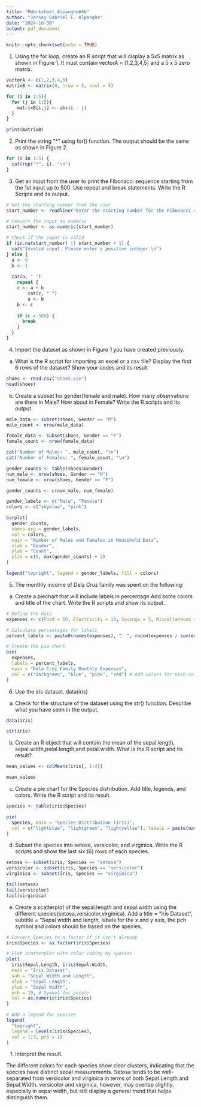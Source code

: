 ```yaml
---
title: "RWorksheet_Alpanghe#4b"
author: "Jersey Gabriel E. Alpanghe"
date: "2024-10-30"
output: pdf_document
---
```


```r
knitr::opts_chunk$set(echo = TRUE)
```

1. Using the for loop, create an R script that will display a 5x5 matrix as shown in Figure 1. It must contain vectorA = [1,2,3,4,5] and a 5 x 5 zero matrix.

```r
vectorA <- c(1,2,3,4,5)
matrixB <- matrix(0, nrow = 5, ncol = 5)

for (i in 1:5){
  for (j in 1:5){
    matrixB[i,j] <- abs(i - j) 
  }
}

print(matrixB)
```

2. Print the string "*" using for() function. The output should be the same as shown in Figure 2.
```r
for (i in 1:5) {
  cat(rep("*", i), "\n")
}
```

3. Get an input from the user to print the Fibonacci sequence starting from the 1st input up to 500. Use repeat and break statements. Write the R Scripts and its output.
```r
# Get the starting number from the user
start_number <- readline("Enter the starting number for the Fibonacci sequence: ")

# Convert the input to numeric
start_number <- as.numeric(start_number)

# Check if the input is valid
if (is.na(start_number) || start_number < 1) {
  cat("Invalid input. Please enter a positive integer.\n")
} else {
  a <- 0
  b <- 1
  
  cat(a, " ")
    repeat {
    c <- a + b
        cat(c, " ")
        a <- b
    b <- c
    
    if (c > 500) {
      break
    }
  }
}
```

4. Import the dataset as shown in Figure 1 you have created previously.

a. What is the R script for importing an excel or a csv file? Display the first 6 rows of the dataset? Show your codes and its result

```r
shoes <- read.csv("shoes.csv")
head(shoes)
```

b. Create a subset for gender(female and male). How many observations are there in Male? How about in Female? Write the R scripts and its output.

```r
male_data <- subset(shoes, Gender == "M")
male_count <- nrow(male_data)

female_data <- subset(shoes, Gender == "F")
female_count <- nrow(female_data)

cat("Number of Males: ", male_count, "\n")
cat("Number of Females: ", female_count, "\n")

```

```r

gender_counts <- table(shoes$Gender)
num_male <- nrow(shoes, Gender == "M")
num_female <- nrow(shoes, Gender == "F")

gender_counts <- c(num_male, num_female)

gender_labels <- c("Male", "Female")
colors <- c("skyblue", "pink")

barplot(
  gender_counts,
  names.arg = gender_labels,
  col = colors,
  main = "Number of Males and Females in Household Data",
  xlab = "Gender",
  ylab = "Count",
  ylim = c(0, max(gender_counts) + 2)
)

legend("topright", legend = gender_labels, fill = colors)

```

5. The monthly income of Dela Cruz family was spent on the following:

a. Create a piechart that will include labels in percentage.Add some colors and title of the chart. Write the R scripts and show its output.

```r
# Define the data
expenses <- c(Food = 60, Electricity = 10, Savings = 5, Miscellaneous = 25)

# Calculate percentages for labels
percent_labels <- paste0(names(expenses), ": ", round(expenses / sum(expenses) * 100, 1), "%")

# Create the pie chart
pie(
  expenses,
  labels = percent_labels,
  main = "Dela Cruz Family Monthly Expenses",
  col = c("darkgreen", "blue", "pink", "red") # Add colors for each category
)

```

6. Use the iris dataset.
data(iris)

a. Check for the structure of the dataset using the str() function. Describe what you have seen in the output.
```r
data(iris)

str(iris)
```



b. Create an R object that will contain the mean of the sepal.length,
sepal.width,petal.length,and petal.width. What is the R script and its result?

```r
mean_values <- colMeans(iris[, 1:4])

mean_values

```

c. Create a pie chart for the Species distribution. Add title, legends, and colors. Write the R script and its result.

```r
species <- table(iris$Species)

pie(
  species, main = "Species Distribution (Iris)",
  col = c("lightblue", "lightgreen", "lightyellow"), labels = paste(names(species), ":", species), legend.text = names(species)
)
```

d. Subset the species into setosa, versicolor, and virginica. Write the R scripts and show the last six (6) rows of each species.

```r
setosa <- subset(iris, Species == "setosa")
versicolor <- subset(iris, Species == "versicolor")
virginica <- subset(iris, Species == "virginica")

tail(setosa)
tail(versicolor)
tail(virginica)
```

e. Create a scatterplot of the sepal.length and sepal.width using the different
species(setosa,versicolor,virginica). Add a title = “Iris Dataset”, subtitle = “Sepal width and length, labels for the x and y axis, the pch symbol and colors should be based on the species.

```r
# Convert Species to a factor if it isn't already
iris$Species <- as.factor(iris$Species)

# Plot scatterplot with color coding by species
plot(
  iris$Sepal.Length, iris$Sepal.Width,
  main = "Iris Dataset",
  sub = "Sepal Width and Length",
  xlab = "Sepal Length",
  ylab = "Sepal Width",
  pch = 19, # Symbol for points
  col = as.numeric(iris$Species)
)

# Add a legend for species
legend(
  "topright",
  legend = levels(iris$Species),
  col = 1:3, pch = 19
)

```


f. Interpret the result.

The different colors for each species show clear clusters, indicating that the species have distinct sepal measurements. Setosa tends to be well-separated from versicolor and virginica in terms of both Sepal.Length and Sepal.Width. versicolor and virginica, however, may overlap slightly, especially in sepal width, but still display a general trend that helps distinguish them.